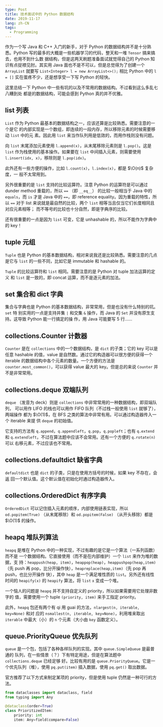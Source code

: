 ```yaml
---
type: Post
title: 技术面试中的 Python 数据结构
date: 2019-11-17
lang: zh-CN
tags:
  - Programming
---
```


作为一个写 Java 和 C++ 入门的新手，对于 Python 的数据结构并不是十分熟悉。Python
写的最多的大概是一些机器学习的代码，整天和一堆 `Tensor` 搞来搞去，也用不到什么数
据结构，但是这两天刷题准备面试就觉得自己的 Python 知识有点捉襟见肘。其实用 Java
面也不是不可以，但是总觉得为了创建一个 `ArrayList` 就要写 `List<Integer> l = new
ArrayList<>();` 相比 Python 中的 `l = []` 实在蛋疼不少，还是想享受一下写 Python
的轻快。

这里总结一下 Python 中一些有坑的以及不常用的数据结构。不过看到这么多乱七八糟到处
都是的数据结构，可能会感到 Python 真的并不优雅。

## list 列表

`List` 作为 Python 最基本的数据结构之一，应该还算是比较熟悉。需要注意的一个是它
的内部实现是一个数组，即连续的一段内存，所以移除元素的时候需要移动 `list` 中的元
素。因此用 `list` 来当作队列用是低效的，而用作栈则没有问题。

向 `list` 末尾添加元素使用 `l.append(x)`，从末尾移除元素则是 `l.pop()`。这是
`list` 作为栈使用的基本操作。如果要在 `list` 中间插入元素，则需要使用
`l.insert(idx, x)`，移除则是 `l.pop(idx)`。

此外还有一些方便的操作，比如 `l.count(x)`，`l.index(x)`，都是 $\O(n)$ 复杂度，一
般不太常用到。

另外很重要的是 `list` 支持的比较运算符。注意 Python 的运算符是可以通过 dunder
method 重载的，所以 `==` （即 `__eq__`） 的比较一般相当于 Java 中的 `equals`，而
`is` 才是 Java 中的 `==`，即 reference equality。因为重载的特性，所以 `==` 对于
list 来说就是最自然的比较，两个 `list` 相等当且仅当它们长度相同且对应元素相等；
而不等号的比较也十分自然，即是字典序的比较。

还有很重要的一点是因为 `list` 可变，它是 unhashable 的，所以不能作为字典中的
key！

## tuple 元组

`Tuple` 也是 Python 的基本数据结构，相对来说我还是比较熟悉。需要注意的几点是它与
`list` 的一些不同，比如它是 immutable 和 hashable 的。

`Tuple` 的比较运算符和 `list` 相同。需要注意的是 Python 对 tuple 加法运算的定义
和 `list` 是一致的，即 concat 运算，而不是逐元素的加法。

## set 集合和 dict 字典

集合与字典也是 Python 的基本数据结构，非常常用，但是也没有什么特别的坑。`set` 特
别实用的一点是支持并集 `|`
和交集 `&` 操作，而 Java 的 `Set` 并没有原生支持。这导致 Python 能一行搞定的操
作，用 Java 可能要写 5 行……

## collections.Counter 计数器

`Counter` 是在 `collections` 中的一个数据结构，是 `dict` 的子类；它的 key 可以是
任意 hashable 的值，value 是自然数。通过它的构造器可以很方便的获得一个 iterable
的数据结构中各个元素的数量。一个方便的方法是 `counter.most_common()`，可以获得
value 最大的 key。但是总的来说 `Counter` 并不是非常常用。

## collections.deque 双端队列

`deque` （发音为 deck）则是 `collections` 中非常常用的一种数据结构，即双端队列，
可以用作 LIFO 的栈也可以用作 FIFO 队列（不过栈一般使用 `list` 就够了），两端操作
都为 $\O(1)$，在 BFS 之类的算法中非常有用。可以通过构造器传入一个 iterable 来提
供 `deque` 的初始值。

它支持的方法有 `q.append`，`q.appendleft`，`q.pop`，`q.popleft`；也有 `q.extend`
和 `q.extendleft`，不过在算法题中应该不会常用。还有一个方便的 `q.rotate(n)` 可以
右移元素，不过应该也不常用。

## collections.defaultdict 缺省字典

`defaultdict` 也是 `dict` 的子类，只是在使用方括号的时候，如果 key 不存在，会返
回一个默认值。这个默认值在初始化时通过构造器传入。

## collections.OrderedDict 有序字典

`OrderedDict` 可以记住插入元素的顺序，内部使用链表实现，所以 `od.popitem(True)`
（从末尾移除）和 `od.popitem(False)` （从开头移除）都是 $\O(1)$ 的操作。

## heapq 堆队列算法

`heapq` 是堆在 Python 中的一种实现，不过有趣的是它是一个算法（一系列函数）而不是
一个数据结构。它直接使用（而不是在内部维护）一个 `list` 来作为堆的数据，支
持：`heappush(heap, item)`，`heappop(heap)`，`heappushpop(heap,item)`（先 push
再 pop，比分开操作快），`heapreplace(heap,item)`（先 pop 再 push，也比分开操作
快），其中 `heap` 是一个满足堆性质的 `list`。另外还有线性时间的 `heapify(x)` 的
`heapify` 算法，将 `list` `x` 变成一个堆。

一个恼人的问题是 `heapq` 并不支持自定义的 priority，所以如果需要用它处理非数字的
值，需要使用一个 tuple `(priority, item)` 来手工指定 priority。

此外，`heapq` 包还有两个有 qi 用 guai 的方法，`nlargest(n, iterable, key=None)` 和对
应的 `nsmallest(n, iterable, key=None)`，利用堆来取出 `iterable` 中最大（小）的
`n` 个元素（大小由 `key` 函数定义）。

## queue.PriorityQueue 优先队列

`queue` 是一个包，包括了各种各样队列的实现。其中 `queue.SimpleQueue` 是最普通的
队列，在一些情景（？）下有特定用途，但是在算法题中 `collections.deque` 已经足够
好。比较有用的是 `queue.PriorityQueue`。它是一个优先队列（堆），使用
`pq.put(item)` 插入数据，使用 `pq.get()` 取出数据。

官方推荐了以下方式来制定某项的 priority，但是使用 tuple 仍然是一种可行的方法。

```python {6}
from dataclasses import dataclass, field
from typing import Any

@dataclass(order=True)
class PrioritizedItem:
    priority: int
    item: Any=field(compare=False)
```
